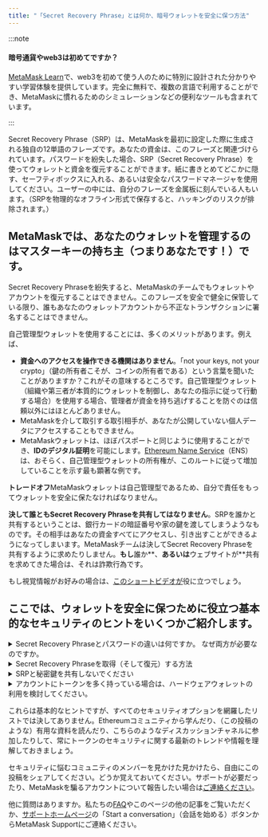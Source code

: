 ```yaml
---
title: "「Secret Recovery Phrase」とは何か、暗号ウォレットを安全に保つ方法"
---
```


:::note

#### 暗号通貨やweb3は初めてですか？

[MetaMask Learn](https://learn.metamask.io/)で、web3を初めて使う人のために特別に設計された分かりやすい学習体験を提供しています。完全に無料で、複数の言語で利用することができ、MetaMaskに慣れるためのシミュレーションなどの便利なツールも含まれています。

:::

Secret Recovery Phrase（SRP）は、MetaMaskを最初に設定した際に生成される独自の12単語のフレーズです。あなたの資金は、このフレーズと関連づけられています。パスワードを紛失した場合、SRP（Secret Recovery Phrase）を使ってウォレットと資金を復元することができます。紙に書きとめてどこかに隠す、セーフティボックスに入れる、あるいは安全なパスワードマネージャを使用してください。ユーザーの中には、自分のフレーズを金属板に刻んでいる人もいます。（SRPを物理的なオフライン形式で保存すると、ハッキングのリスクが排除されます。）

## **MetaMaskでは、あなたのウォレットを管理するのはマスターキーの持ち主（つまりあなたです！）です。**

Secret Recovery Phraseを紛失すると、MetaMaskのチームでもウォレットやアカウントを復元することはできません。このフレーズを安全で健全に保管している限り、誰もあなたのウォレットアカウントから不正なトランザクションに署名することはできません。

自己管理型ウォレットを使用することには、多くのメリットがあります。例えば、

- **資金へのアクセスを操作できる機関はありません**。「not your keys, not your crypto」（鍵の所有者こそが、コインの所有者である）という言葉を聞いたことがありますか？これがその意味するところです。自己管理型ウォレット（組織や第三者が本質的にウォレットを制御し、あなたの指示に従って行動する場合）を使用する場合、管理者が資金を持ち逃げすることを防ぐのは信頼以外にはほとんどありません。
- MetaMaskを介して取引する取引相手が、あなたが公開していない個人データにアクセスすることもできません。
- MetaMaskウォレットは、ほぼパスポートと同じように使用することができ、**IDのデジタル証明**を可能にします。[Ethereum Name Service](https://ens.domains/)（ENS）は、おそらく、自己管理型ウォレットの所有権が、このルートに従って増加していることを示す最も顕著な例です。

**トレードオフ**MetaMaskウォレットは自己管理型であるため、自分で責任をもってウォレットを安全に保たなければなりません。

**決して誰ともSecret Recovery Phraseを共有してはなりません**。SRPを誰かと共有するということは、銀行カードの暗証番号や家の鍵を渡してしまうようなものです。その相手はあなたの資金すべてにアクセスし、引き出すことができるようになってしまいます。MetaMaskチームは決してSecret Recovery Phraseを共有するように求めたりしません。**もし**誰か**、**あるいは**ウェブサイトが**共有を求めてきた場合は、それは詐欺行為です。

もし視覚情報がお好みの場合は、[このショートビデオが](https://youtu.be/-b1tQnOI-no)役に立つでしょう。

## **ここでは、ウォレットを安全に保つために役立つ基本的なセキュリティのヒントをいくつかご紹介します。**

<details>
<summary>Secret Recovery Phraseとパスワードの違いは何ですか。 なぜ両方が必要なのですか。</summary>

<div>

MetaMaskは、パスワードを使ってSecret Recovery Phraseをローカルに暗号化します。つまり、ウォレットをロックすると、自分でパスワードを入力するまで誰もあなたの資金を使用することはできません。パスワードを忘れた場合でも、SRPを用いることでアカウントへのアクセスが再度できるようになります。つまりSRPは、ウォレットにアクセスするためのあなただけの鍵だからです。紛失してしまうと、MetaMaskも、他の誰にもあなたのSecret Recovery Phraseを変更したり復元することはできないと理解しておくことが重要です。しっかり守ってください。この詳細については、[こちらをご覧ください](https://metamask.zendesk.com/hc/en-us/articles/4404722782107-User-Guide-Secret-Recovery-Phrase-password-and-private-keys)。

</div>
</details>

<details>
<summary>Secret Recovery Phraseを取得（そして復元）する方法</summary>

<div>

MetaMaskを最初にインストールすると、SRPとパスワードを設定するように促されます。もしSRPを紛失した場合、パスワードを覚えており、「かつ」vaultデータのコピーがある場合は、復元が可能なはずです。[次の指示](https://metamask.zendesk.com/hc/en-us/articles/360018766351)に従って、（コンピュータのローカルあるいは、バックアップの）vaultデータを探すことができます。

:::warning

#### 警告！

Secret Recovery Phraseを紛失し「_かつ_」パスワードを忘れた場合、フレーズを復元してアカウントにアクセスする方法はありません。

:::

</div>
</details>

<details>
<summary>SRPと秘密鍵を共有しないでください</summary>

<div>

すでにお話ししたように、完璧にしようとしてしすぎることはありません。あなたのSRPあるいは秘密鍵を持っていればだれでも、あなたのアカウントからトークンを削除することができるのです。SRPや秘密鍵を誰とも共有しないでください。MetaMaskのチームであっても、この情報を要求することは**決してありません**。MetaMaskチームメンバーを名乗り、この情報を求めてくる場合は、直ちに[公式サポートチャネル](https://metamask.zendesk.com/hc/en-us/articles/360058969391)を使用して報告してください。

</div>
</details>

<details>
<summary>アカウントにトークンを多く持っている場合は、ハードウェアウォレットの利用を検討してください。</summary>

<div>

TrezorやLedgerといった[ハードウェアウォレット](https://metamask.zendesk.com/hc/en-us/articles/4408552261275)は、トークンを保管するより安全な方法であると一般的に考えられています。これらは、秘密鍵をオフラインで保管します。つまり、トランザクションに署名するためにウォレットを物理的に保有している必要があり、オンライン詐欺に対して強力な障壁になるということです。

</div>
</details>

これらは基本的なヒントですが、すべてのセキュリティオプションを網羅したリストでは決してありません。Ethereumコミュニティから学んだり、（この投稿のような）有用な資料を読んだり、こちらのようなディスカッションチャネルに参加したりして、常にトークンのセキュリティに関する最新のトレンドや情報を理解しておきましょう[](https://community.metamask.io/)。

セキュリティに悩むコミュニティのメンバーを見かけた見かけたら、自由にこの投稿をシェアしてください。どうか覚えておいてください。サポートが必要だったり、MetaMaskを騙るアカウントについて報告したい場合は[ご連絡ください](https://metamask.zendesk.com/hc/en-us/articles/360058969391)。

他に質問はありますか。私たちの[FAQ](https://metamask.io/faqs.html)やこのページの他の記事をご覧いただくか、[サポートホームページ](https://support.metamask.io/hc/en-us)の「Start a conversation」（会話を始める）ボタンからMetaMask Supportにご連絡ください。
